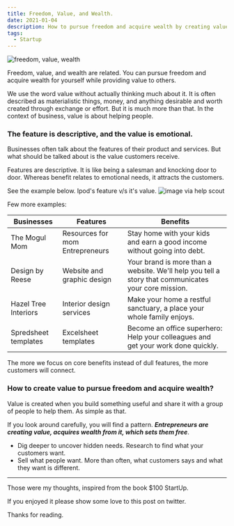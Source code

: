 ```yaml
---
title: Freedom, Value, and Wealth.
date: 2021-01-04
description: How to pursue freedom and acquire wealth by creating value.
tags:
  - Startup
---
```


![freedom, value, wealth](./banner.png)

Freedom, value, and wealth are related. You can pursue freedom and acquire wealth for yourself while providing value to others.

We use the word value without actually thinking much about it. It is often described as materialistic things, money, and anything desirable and worth created through exchange or effort. But it is much more than that. In the context of business, value is about helping people.

### The feature is descriptive, and the value is emotional.

Businesses often talk about the features of their product and services. But what should be talked about is the value customers receive.

Features are descriptive. It is like being a salesman and knocking door to door. Whereas benefit relates to emotional needs, it attracts the customers.

See the example below. Ipod's feature v/s it's value.
![image via help scout](./ipod.png)

Few more examples:

|   Businesses  |    Features   |    Benefits   |
| ------------- | ------------- | ------------- |
| The Mogul Mom | Resources for mom Entrepreneurs | Stay home with your kids and earn a good income without going into debt. |
| Design by Reese | Website and graphic design | Your brand is more than a website. We'll help you tell a story that communicates your core mission. |
| Hazel Tree Interiors | Interior design services | Make your home a restful sanctuary, a place your whole family enjoys. |
| Spredsheet templates | Excelsheet templates | Become an office superhero: Help your colleagues and get your work done quickly. |

The more we focus on core benefits instead of dull features, the more customers will connect.

### How to create value to pursue freedom and acquire wealth?

Value is created when you build something useful and share it with a group of people to help them. As simple as that.

If you look around carefully, you will find a pattern. ***Entrepreneurs are creating value, acquires wealth from it, which sets them free***.

- Dig deeper to uncover hidden needs. Research to find what your customers want.
- Sell what people want. More than often, what customers says and what they want is different.

<hr />

Those were my thoughts, inspired from the book $100 StartUp.

If you enjoyed it please show some love to this post on twitter.

<Tweet />

Thanks for reading.


<br /><br /><br /><br /><br />
<NewsletterForm />